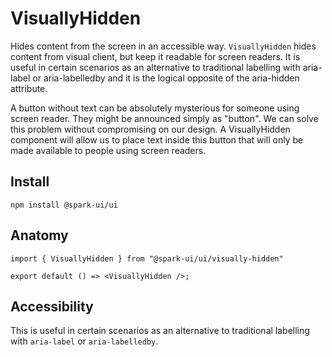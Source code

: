 
<Meta of={VisuallyHiddenStories} />

# VisuallyHidden

Hides content from the screen in an accessible way.
`VisuallyHidden` hides content from visual client, but keep it readable for screen readers.
It is useful in certain scenarios as an alternative to traditional labelling with aria-label or aria-labelledby and it is the logical opposite of the aria-hidden attribute.

A button without text can be absolutely mysterious for someone using screen reader. They might be announced simply as "button". We can solve this problem without compromising on our design. A VisuallyHidden component will allow us to place text inside this button that will only be made available to people using screen readers.

<Canvas of={VisuallyHiddenStories.Default} />

## Install

```
npm install @spark-ui/ui
```

## Anatomy

```
import { VisuallyHidden } from "@spark-ui/ui/visually-hidden"

export default () => <VisuallyHidden />;
```

## Accessibility

<A11yReport of="visually-hidden" />

This is useful in certain scenarios as an alternative to traditional labelling with `aria-label` or `aria-labelledby`.
